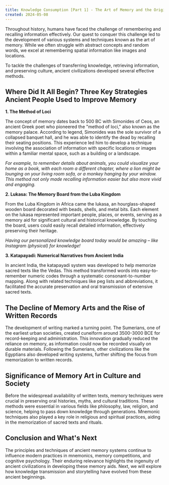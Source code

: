 ```yaml
---
title: Knowledge Consumption [Part 1] - The Art of Memory and the Origins of Knowledge Consumption
created: 2024-05-08
---
```


Throughout history, humans have faced the challenge of remembering and recalling information effectively. Our quest to conquer this challenge led to the development of various systems and techniques known as the art of memory. While we often struggle with abstract concepts and random words, we excel at remembering spatial information like images and locations.

To tackle the challenges of transferring knowledge, retrieving information, and preserving culture, ancient civilizations developed several effective methods.


## Where Did It All Begin? Three Key Strategies Ancient People Used to Improve Memory


**1. The Method of Loci**

The concept of memory dates back to 500 BC with Simonides of Ceos, an ancient Greek poet who pioneered the "method of loci," also known as the memory palace. According to legend, Simonides was the sole survivor of a collapsed banquet hall, and he was able to identify the dead by recalling their seating positions. This experience led him to develop a technique involving the association of information with specific locations or images within a familiar mental space, such as a building or a landscape.

*For example, to remember details about animals, you could visualize your home as a book, with each room a different chapter, where a lion might be lounging on your living room sofa, or a monkey hanging by your window. This method not only made recalling information easier but also more vivid and engaging.*

**2. Lukasa: The Memory Board from the Luba Kingdom**

From the Luba Kingdom in Africa came the lukasa, an hourglass-shaped wooden board decorated with beads, shells, and metal bits. Each element on the lukasa represented important people, places, or events, serving as a memory aid for significant cultural and historical knowledge. By touching the board, users could easily recall detailed information, effectively preserving their heritage.

*Having our personalized knowledge board today would be amazing – like Instagram (physical) for knowledge!*


**3. Katapayadi: Numerical Narratives from Ancient India**

In ancient India, the katapayadi system was developed to help memorize sacred texts like the Vedas. This method transformed words into easy-to-remember numeric codes through a systematic consonant-to-number mapping. Along with related techniques like peg lists and abbreviations, it facilitated the accurate preservation and oral transmission of extensive sacred texts.


## The Decline of Memory Arts and the Rise of Written Records

The development of writing marked a turning point. The Sumerians, one of the earliest urban societies, created cuneiform around 3500-3000 BCE for record-keeping and administration. This innovation gradually reduced the reliance on memory, as information could now be recorded visually on durable materials. Following the Sumerians, other civilizations like the Egyptians also developed writing systems, further shifting the focus from memorization to written records.


## Significance of Memory Art in Culture and Society

Before the widespread availability of written texts, memory techniques were crucial in preserving oral histories, myths, and cultural traditions. These methods were essential in various fields like philosophy, law, religion, and science, helping to pass down knowledge through generations. Mnemonic techniques also played a key role in religious and spiritual practices, aiding in the memorization of sacred texts and rituals.


## Conclusion and What's Next

The principles and techniques of ancient memory systems continue to influence modern practices in mnemonics, memory competitions, and cognitive psychology. Their enduring relevance highlights the ingenuity of ancient civilizations in developing these memory aids. Next, we will explore how knowledge transmission and storytelling have evolved from these ancient beginnings.

